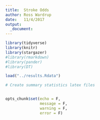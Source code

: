 ```yaml
---
title:  Stroke Odds 
author: Ross Wardrup
date:   11/4/2017
output:
  _document:
---
```


```r
library(tidyverse)
library(knitr)
library(stargazer)
#library(rmarkdown)
#library(pander)
#library(DT)

load("../results.Rdata")

# Create summary statistics latex files


opts_chunk$set(echo = F,
               message = F,
               warning = F,
               error = F)
```

